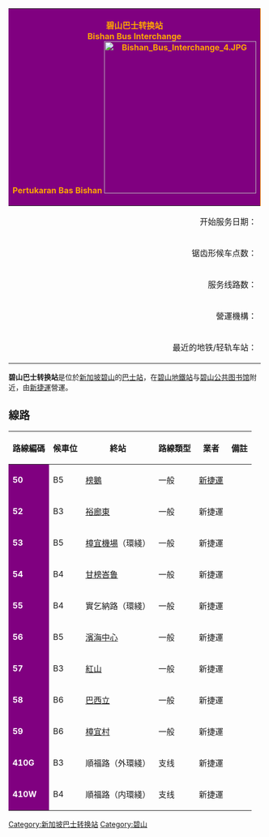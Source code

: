 {{noteTA|G1=Transport}}
{{coord|1|21|1.65|N|103|50|59.23|E|type:landmark_region:SG|display=title}}
{| cellpadding=3px cellspacing=0px bgcolor=#f7f8ff style="float:right; border:1px solid; margin:5px"
|-
!style="background:purple;color:orange; border-right:1px solid" colspan=2|碧山巴士转换站<br />Bishan Bus Interchange<br />Pertukaran Bas Bishan
[[File:Bishan_Bus_Interchange_4.JPG|300px]]
|-
|align=right|开始服务日期：||1989年4月30日
|-
|align=right|锯齿形候车点数：|| 4
|-
|align=right|服务线路数：||10
|-
|align=right|營運機構：||[[新捷運|新捷運]]
|-
|align=right|最近的地铁/轻轨车站：|| [[碧山地铁站|碧山地铁站]]
|}

'''碧山巴士转换站'''是位於[[新加坡|新加坡]][[碧山|碧山]]的[[巴士站|巴士站]]，在[[碧山地鐵站|碧山地鐵站]]与[[碧山公共图书馆|碧山公共图书馆]]附近，由[[新捷運|新捷運]]營運。

==線路==
{| class="wikitable" width="100%" align="center"
|-
!路線編碼
!候車位
!終站
!路線類型
!業者
!備註
|-
|style="background:purple; color:white"|'''50'''
|B5
|[[榜鵝巴士轉換站|榜鵝]]
|一般
|[[新捷運|新捷運]]
|
|-
|style="background:purple; color:white"|'''52'''
|B3
|[[裕廊東巴士轉換站|裕廊東]]
|一般
|新捷運
|
|-
|style="background:purple; color:white"|'''53'''
|B5
|[[樟宜機場搭客大廈巴士終站|樟宜機場]]（環綫）
|一般
|新捷運
|
|-
|style="background:purple; color:white"|'''54'''
|B4
|[[新橋路巴士終站|甘榜峇鲁]]
|一般
|新捷運
|
|-
|style="background:purple; color:white"|'''55'''
|B4
|實乞納路（環綫）
|一般
|新捷運
|
|-
|style="background:purple; color:white"|'''56'''
|B5
|[[濱海中心巴士終站|濱海中心]]
|一般
|新捷運
|
|-
|style="background:purple; color:white"|'''57'''
|B3
|[[紅山巴士轉換站|紅山]]
|一般
|新捷運
|
|-
|style="background:purple; color:white"|'''58'''
|B6
|[[巴西立巴士轉換站|巴西立]]
|一般
|新捷運
|
|-
|style="background:purple; color:white"|'''59'''
|B6
|[[樟宜村巴士終站|樟宜村]]
|一般
|新捷運
|
|-
|style="background:purple; color:white"|'''410G'''
|B3
|順福路（外環綫）
|支线
|新捷運
|
|-
|style="background:purple; color:white"|'''410W'''
|B4
|順福路（内環綫）
|支线
|新捷運
|
|}

{{Singapore bus stations}}
[[Category:新加坡巴士转换站|Category:新加坡巴士转换站]]
[[Category:碧山|Category:碧山]]